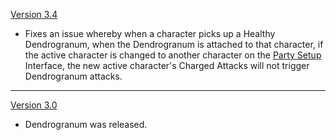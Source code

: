 {{Change History/Header}}
[[Version 3.4]]
* Fixes an issue whereby when a character picks up a Healthy Dendrogranum, when the Dendrogranum is attached to that character, if the active character is changed to another character on the [[Party Setup]] Interface, the new active character's Charged Attacks will not trigger Dendrogranum attacks.
----
[[Version 3.0]]
* Dendrogranum was released.